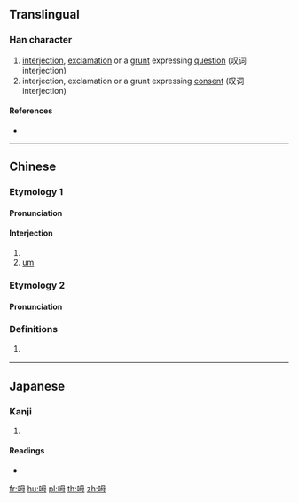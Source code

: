 ==Translingual==

===Han character===
{{Han char|rn=30|rad=口|as=05|sn=8|four=67050|canj=RWYI|ids=⿰口母}}

# [[interjection]], [[exclamation]] or a [[grunt]] expressing [[question]] (叹词 interjection)
# interjection, exclamation or a grunt expressing [[consent]] (叹词 interjection)

====References====
* {{Han ref|kx=0181.280|dkj=03433|hdz=10610.080|uh=5463|ud=21603|bh=CBED|bd=52205}}

----

==Chinese==
{{zh-forms}}

===Etymology 1===

====Pronunciation====
{{zh-pron
|m=<!--ḿ,m̀  broken-->
|c=m2,m6
|cat=
}}

====Interjection====
{{head|zh|interjection}}

# {{non-gloss definition|representing a [[question]]}}
# [[um]]

===Etymology 2===

====Pronunciation====
{{zh-pron
|mn=m̄
|mna=Taiwanese-The_Vowel_m.ogg
|cat=
}}

===Definitions===
{{zh-hanzi}}

# {{lb|zh|Min Nan}} {{alternative spelling of|毋|lang=zh}}

----

==Japanese==

===Kanji===
{{ja-kanji|grade=|rs=口05}}

# {{defn|lang=ja|sort=口05}}

====Readings====
* {{ja-readings|on=[[ぼう]] (bō)|kun=}}

[[fr:呣]]
[[hu:呣]]
[[pl:呣]]
[[th:呣]]
[[zh:呣]]